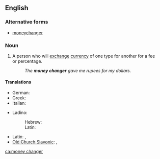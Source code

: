 ==English==

===Alternative forms===
* [[moneychanger]]

===Noun===
{{en-noun}}

# A person who will [[exchange]] [[currency]] of one type for another for a fee or percentage.
#: ''The '''money changer''' gave me rupees for my dollars.''

====Translations====
{{trans-top|person who will exchange currency}}
* German: {{t|de|Geldwechsler|m}}
* Greek: {{t|el|αργυραμοιβός|m|tr=argyramoivόs|sc=Grek}}
* Italian: {{t|it|scambista|m}}
{{trans-mid}}
* Ladino:
*: Hebrew: {{tø|lad|סאראף|m|sc=Hebr}}
*: Latin: {{tø|lad|saraf|m}}
* Latin: {{t|la|nummularius|m|alt=nummulārius}}, {{t|la|argentarius|m|alt=argentārius}}
* [[Old Church Slavonic]]: {{tø|cu|пѣнѧжьникъ|m|tr=pěnęžĭnikŭ|sc=Cyrs}}, {{tø|cu|тръжьникъ|m|tr=trŭžĭnikŭ|sc=Cyrs}}
{{trans-bottom}}

[[ca:money changer]]